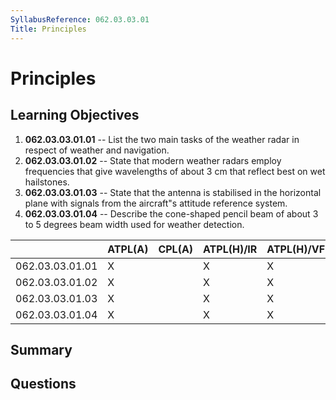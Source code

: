 ```yaml
---
SyllabusReference: 062.03.03.01
Title: Principles
---
```


# Principles

## Learning Objectives

1. **062.03.03.01.01** -- List the two main tasks of the weather radar in
   respect of weather and navigation.
2. **062.03.03.01.02** -- State that modern weather radars employ frequencies
   that give wavelengths of about 3 cm that reflect best on wet hailstones.
3. **062.03.03.01.03** -- State that the antenna is stabilised in the horizontal
   plane with signals from the aircraft"s attitude reference system.
4. **062.03.03.01.04** -- Describe the cone-shaped pencil beam of about 3 to 5
   degrees beam width used for weather detection.

|                 | ATPL(A) | CPL(A) | ATPL(H)/IR | ATPL(H)/VFR | CPL(H) | IR  | CBIR(A) |
| --------------- | ------- | ------ | ---------- | ----------- | ------ | --- | ------- |
| 062.03.03.01.01 | X       |        | X          | X           |        | X   | X       |
| 062.03.03.01.02 | X       |        | X          | X           |        | X   | X       |
| 062.03.03.01.03 | X       |        | X          | X           |        | X   | X       |
| 062.03.03.01.04 | X       |        | X          | X           |        | X   | X       |

## Summary

## Questions
